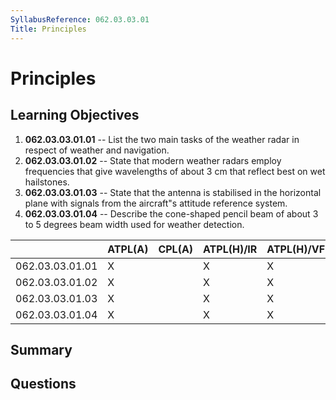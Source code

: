 ```yaml
---
SyllabusReference: 062.03.03.01
Title: Principles
---
```


# Principles

## Learning Objectives

1. **062.03.03.01.01** -- List the two main tasks of the weather radar in
   respect of weather and navigation.
2. **062.03.03.01.02** -- State that modern weather radars employ frequencies
   that give wavelengths of about 3 cm that reflect best on wet hailstones.
3. **062.03.03.01.03** -- State that the antenna is stabilised in the horizontal
   plane with signals from the aircraft"s attitude reference system.
4. **062.03.03.01.04** -- Describe the cone-shaped pencil beam of about 3 to 5
   degrees beam width used for weather detection.

|                 | ATPL(A) | CPL(A) | ATPL(H)/IR | ATPL(H)/VFR | CPL(H) | IR  | CBIR(A) |
| --------------- | ------- | ------ | ---------- | ----------- | ------ | --- | ------- |
| 062.03.03.01.01 | X       |        | X          | X           |        | X   | X       |
| 062.03.03.01.02 | X       |        | X          | X           |        | X   | X       |
| 062.03.03.01.03 | X       |        | X          | X           |        | X   | X       |
| 062.03.03.01.04 | X       |        | X          | X           |        | X   | X       |

## Summary

## Questions
